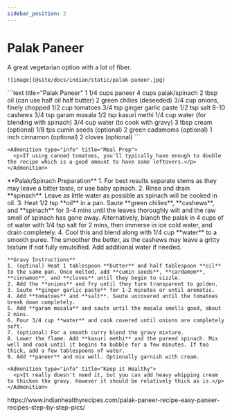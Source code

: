 ```yaml
---
sidebar_position: 2
---
```



# Palak Paneer

<Tabs>
  <TabItem value="photos" label="Photos" default>
    A great vegetarian option with a lot of fiber.
    
    ![image](@site/docs/indian/static/palak-paneer.jpg)
  </TabItem>

  <TabItem value="ingredients" label="Ingredients">
    ```text title="Palak Paneer"
    1 1/4 cups paneer
    4 cups palak/spinach
    2 tbsp oil (can use half oil half butter)
    2 green chilies (deseeded)
    3/4 cup onions, finely chopped
    1/2 cup tomatoes
    3/4 tsp ginger garlic paste
    1/2 tsp salt
    8-10 cashews
    3/4 tsp garam masala
    1/2 tsp kasuri methi
    1/4 cup water (for blending with spinach)
    3/4 cup water (to cook with gravy)
    3 tbsp cream (optional)
    1/8 tps cumin seeds (optional)
    2 green cadamoms (optional)
    1 inch cinnamon (optional)
    2 cloves (optional)
    ```

    <Admonition type="info" title="Meal Prep">
      <p>If using canned tomatoes, you'll typically have enough to double the recipe which is a good amount to have some leftovers.</p>
    </Admonition>
  </TabItem>

  <TabItem value="instructions" label="Instructions">
    **Palak/Spinach Preparation**
    1. For best results separate stems as they may leave a bitter taste, or use baby spinach.
    2. Rinse and drain **spinach**. Leave as little water as possible as spinach will be cooked in oil.
    3. Heat 1/2 tsp **oil** in a pan. Saute **green chilies**, **cashews**, and **spinach** for 3-4 mins until the leaves thoroughly wilt and the raw smell of spinach has gone away. Alternatively, blanch the palak in 4 cups of ot water with 1/4 tsp salt for 2 mins, then immerse in ice cold water, and drain completely.
    4. Cool this and blend along with 1/4 cup **water** to a smooth puree. The smoother the better, as the cashews may leave a gritty texture if not fully emulsified. Add additional water if needed.

    **Gravy Instructions**
    1. (optinal) Heat 1 tablespoon **butter** and half tablespoon **oil** to the same pan. Once melted, add **cumin seeds**, **cardamom**, **cinnamon**, and **cloves** until they begin to sizzle.
    2. Add the **onions** and fry until they turn transparent to golden.
    3. Saute **ginger garlic paste** for 1-2 minutes or until aromatic.
    4. Add **tomatoes** and **salt**. Saute uncovered until the tomatoes break down completely.
    5. Add **garam masala** and saute until the masala smells good, about 2 mins. 
    6. Pour 3/4 cup **water** and cook covered until onions are completely soft.
    7. (optional) For a smooth curry blend the gravy mixture.
    8. Lower the flame. Add **kasuri methi** and the pureed spinach. Mix well and cook until it begins to bubble for a few minutes. If too thick, add a few tablespoons of water.
    9. Add **paneer** and mix well. Optionally garnish with cream.

    <Admonition type="info" title="Keep it Healthy">
      <p>It really doesn't need it, but you can add heavy whipping cream to thicken the gravy. However it should be relatively thick as is.</p>
    </Admonition>
  </TabItem>

  <TabItem value="references" label="References">
    https://www.indianhealthyrecipes.com/palak-paneer-recipe-easy-paneer-recipes-step-by-step-pics/
  </TabItem>
</Tabs>
